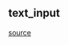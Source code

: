 ## text_input
[source](https://github.com/Health-Informatics-UoN/lettuce/tree/main/Lettuce/text_input.py)
